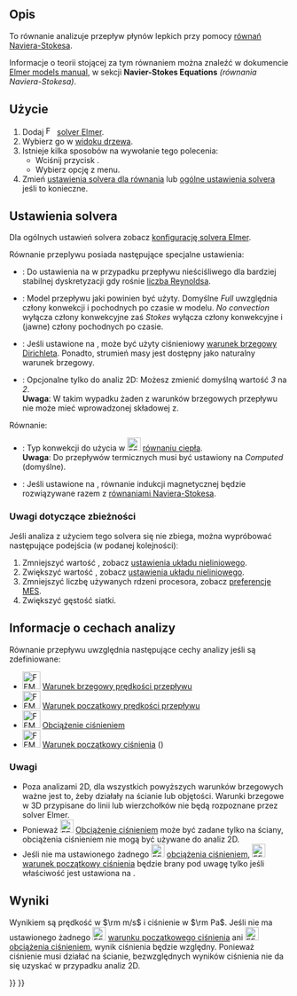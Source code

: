 <languages/>

{{Docnav/pl
|[[FEM_EquationStaticCurrent/pl|Równanie przepływu prądu stałego]]
|[[FEM_EquationFlux/pl|Równanie strumienia]]
|[[FEM_Workbench/pl|środowisko pracy MES]]
|IconL=FEM_EquationStaticCurrent.svg
|IconR=FEM_EquationFlux.svg
|IconC=Workbench_FEM.svg
}}

<div class="mw-translate-fuzzy">
{{GuiCommand/pl
|Name=FEM EquationFlow
|Name/pl=MES: Równanie przepływu
|MenuLocation= Rozwiąż → Równanie przepływu
|Workbenches=[[FEM_Workbench/pl|MES]]
|Version=0.17
|SeeAlso=
}}
</div>

<span id="Description"></span>
==Opis==

To równanie analizuje przepływ płynów lepkich przy pomocy [https://pl.wikipedia.org/wiki/R%C3%B3wnania_Naviera-Stokesa równań Naviera-Stokesa].

Informacje o teorii stojącej za tym równaniem można znaleźć w dokumencie [https://www.elmerfem.org/blog/documentation/ Elmer models manual], w sekcji '''Navier-Stokes Equations''' ''(równania Naviera-Stokesa)''.

<span id="Usage"></span>
==Użycie==

<div class="mw-translate-fuzzy">
# Dodaj [[Image:FEM_SolverElmer.svg|16px|link=FEM_SolverElmer#Equations]] [[FEM_SolverElmer/pl#Równania|solver Elmer]].
# Wybierz go w [[Tree_view/pl|widoku drzewa]].
# Istnieje kilka sposobów na wywołanie tego polecenia:
#* Wciśnij przycisk {{Button|[[Image:FEM_EquationFlow.svg|16px]] [[FEM_EquationFlow/pl|Równanie przepływu]]}}.
#* Wybierz opcję {{MenuCommand|Rozwiąż → Równanie przepływu}} z menu.
# Zmień [[#Ustawienia_solvera|ustawienia solvera dla równania]] lub [[FEM_SolverElmer_SolverSettings/pl|ogólne ustawienia solvera]] jeśli to konieczne.
</div>

<span id="Solver_Settings"></span>
==Ustawienia solvera==

Dla ogólnych ustawień solvera zobacz [[FEM_SolverElmer_SolverSettings/pl|konfigurację solvera Elmer]].

Równanie przeplywu posiada następujące specjalne ustawienia:
* {{PropertyData|Div Discretization}}: Do ustawienia na {{true/pl}} w przypadku przepływu nieściśliwego dla bardziej stabilnej dyskretyzacji gdy rośnie [https://pl.wikipedia.org/wiki/Liczba_Reynoldsa liczba Reynoldsa].
* {{PropertyData|Flow Model}}: Model przepływu jaki powinien być użyty. Domyślne ''Full'' uwzględnia człony konwekcji i pochodnych po czasie w modelu. ''No convection'' wyłącza człony konwekcyjne zaś ''Stokes'' wyłącza człony konwekcyjne i (jawne) człony pochodnych po czasie.
* {{PropertyData|Gradp Discretization}}: Jeśli ustawione na {{true/pl}}, może być użyty ciśnieniowy [https://pl.wikipedia.org/wiki/Warunek_brzegowy_Dirichleta warunek brzegowy Dirichleta]. Ponadto, strumień masy jest dostępny jako naturalny warunek brzegowy.
* {{PropertyData|Variable}}: Opcjonalne tylko do analiz 2D: Możesz zmienić domyślną wartość ''3'' na ''2''.</br>'''Uwaga''': W takim wypadku żaden z warunków brzegowych przepływu nie może mieć wprowadzonej składowej z.

Równanie:
* {{PropertyData|Convection}}: Typ konwekcji do użycia w [[Image:FEM_EquationHeat.svg|24px]] [[FEM_EquationHeat/pl|równaniu ciepła]].</br>'''Uwaga''': Do przepływów termicznych musi być ustawiony na ''Computed'' (domyślne).
* {{PropertyData|Magnetic Induction}}: Jeśli ustawione na {{true/pl}}, równanie indukcji magnetycznej będzie rozwiązywane razem z [https://pl.wikipedia.org/wiki/R%C3%B3wnania_Naviera-Stokesa równaniami Naviera-Stokesa].

<span id="Notes_for_Convergence"></span>
===Uwagi dotyczące zbieżności===

Jeśli analiza z użyciem tego solvera się nie zbiega, można wypróbować następujące podejścia (w podanej kolejności)ː
# Zmniejszyć wartość {{PropertyData|Relaxation Factor}}, zobacz [[FEM_SolverElmer_SolverSettings/pl#Współczynnik_relaksacji|ustawienia układu nieliniowego]].
# Zwiększyć wartość {{PropertyData|Nonlinear Newton After Iterations}}, zobacz [[FEM_SolverElmer_SolverSettings/pl#Układ_nieliniowy|ustawienia układu nieliniowego]].
# Zmniejszyć liczbę używanych rdzeni procesora, zobacz [[FEM_Preferences/pl#Elmer|preferencje MES]].
# Zwiększyć gęstość siatki.

<span id="Analysis_Feature_Information"></span>
==Informacje o cechach analizy==

Równanie przepływu uwzględnia następujące cechy analizy jeśli są zdefiniowane:

* [[Image:FEM_ConstraintFlowVelocity.svg|32px]] [[FEM_ConstraintFlowVelocity/pl|Warunek brzegowy prędkości przepływu]]
* [[Image:FEM_ConstraintInitialFlowVelocity.svg|32px]] [[FEM_ConstraintInitialFlowVelocity/pl|Warunek początkowy prędkości przepływu]]
* [[Image:FEM_ConstraintPressure.svg|32px]] [[FEM_ConstraintPressure/pl|Obciążenie ciśnieniem]]
* [[Image:FEM_ConstraintInitialPressure.svg|32px]] [[FEM_ConstraintInitialPressure/pl|Warunek początkowy ciśnienia]] ({{Version/pl|0.21}})

<span id="Notes"></span>
===Uwagi===

* Poza analizami 2D, dla wszystkich powyższych warunków brzegowych ważne jest to, żeby działały na ścianie lub objętości. Warunki brzegowe w 3D przypisane do linii lub wierzchołków nie będą rozpoznane przez solver Elmer.
* Ponieważ [[Image:FEM_ConstraintPressure.svg|24px]] [[FEM_ConstraintPressure/pl|Obciążenie ciśnieniem]] może być zadane tylko na ściany, obciążenia ciśnieniem nie mogą być używane do analiz 2D.
* Jeśli nie ma ustawionego żadnego [[Image:FEM_ConstraintPressure.svg|24px]] [[FEM_ConstraintPressure/pl|obciążenia ciśnieniem]], [[Image:FEM_ConstraintInitialPressure.svg|24px]] [[FEM_ConstraintInitialPressure/pl|warunek początkowy ciśnienia]] będzie brany pod uwagę tylko jeśli właściwość {{PropertyData|Gradp Discretization}} jest ustawiona na {{true/pl}}.

<span id="Results"></span>
==Wyniki==

Wynikiem są prędkość w <math>\rm m/s</math> i ciśnienie w <math>\rm Pa</math>. Jeśli nie ma ustawionego żadnego [[Image:FEM_ConstraintInitialPressure.svg|24px]] [[FEM_ConstraintInitialPressure/pl|warunku początkowego ciśnienia]] ani [[Image:FEM_ConstraintPressure.svg|24px]] [[FEM_ConstraintPressure/pl|obciążenia ciśnieniem]], wynik ciśnienia będzie względny. Ponieważ ciśnienie musi działać na ścianie, bezwzględnych wyników ciśnienia nie da się uzyskać w przypadku analiz 2D.


{{Docnav/pl
|[[FEM_EquationStaticCurrent/pl|Równanie przepływu prądu stałego]]
|[[FEM_EquationFlux/pl|Równanie strumienia]]
|[[FEM_Workbench/pl|środowisko pracy MES]]
|IconL=FEM_EquationStaticCurrent.svg
|IconR=FEM_EquationFlux.svg
|IconC=Workbench_FEM.svg
}}

{{FEM Tools navi{{#translation:}}}}
{{Userdocnavi{{#translation:}}}}